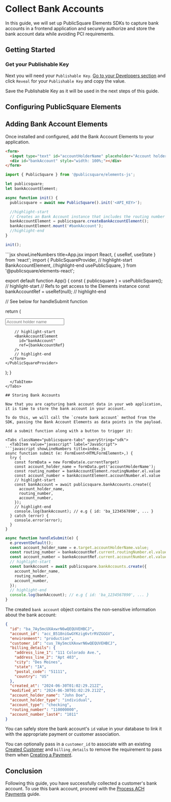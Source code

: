 

# Collect Bank Accounts

In this guide, we will set up PublicSquare Elements SDKs to capture bank accounts in a frontend application and securely authorize and store the bank account data while avoiding PCI requirements.

## Getting Started

<GettingStartedSection />

### Get your Publishable Key

Next you will need your `Publishable Key`. [Go to your Developers section](https://portal.publicsquare.com/developers/api-keys) and click `Reveal` for your `Publishable Key` and copy the value.

<Alert>Save the Publishable Key as it will be used in the next steps of this guide.</Alert>

## Configuring PublicSquare Elements

<ConfigureElementsSection />

## Adding Bank Account Elements

Once installed and configured, add the Bank Account Elements to your application.

<Tabs className="publicsquare-tabs" queryString="sdk">
  <TabItem value="javascript" label="JavaScript">

```html showLineNumbers title=index.html
<form>
  <input type="text" id="accountHolderName" placeholder="Account holder name" />
  <div id="bankAccount" style="width: 100%;"></div>
</form>
```

```javascript showLineNumbers title=index.js
import { PublicSquare } from '@publicsquare/elements-js';

let publicsquare;
let bankAccountElement;

async function init() {
  publicsquare = await new PublicSquare().init('<API_KEY>');

  //highlight-start
  // Creates an Bank Account instance that includes the routing number and account number
  bankAccountElement = publicsquare.createBankAccountElement();
  bankAccountElement.mount('#bankAccount');
  //highlight-end
}

init();
```
  </TabItem>
  <TabItem value="react" label="React">
```jsx showLineNumbers title=App.jsx
import React, { useRef, useState } from 'react';
import {
  PublicSquareProvider,
  // highlight-start
  BankAccountElement,
  //highlight-end
  usePublicSquare,
} from '@publicsquare/elements-react';

export default function App() {
  const { publicsquare } = usePublicSquare();
  // highlight-start
  // Refs to get access to the Elements instance
  const bankAccountRef = useRef(null);
  // highlight-end

  // See below for handleSubmit function

  return (
    <PublicSquareProvider apiKey={apiKey}>
      <form onSubmit={handleSubmit}>
        <input
          type="text"
          name="accountHolderName"
          placeholder="Account holder name"
        />

        // highlight-start
        <BankAccountElement
          id="bankAccount"
          ref={bankAccountRef}
        />
        // highlight-end
      </form>
    </PublicSquareProvider>
  );
}
```
  </TabItem>
</Tabs>

## Storing Bank Accounts

Now that you are capturing bank account data in your web application, it is time to store the bank account in your account.

To do this, we will call the `create bank account` method from the SDK, passing the Bank Account Elements as data points in the payload.

Add a submit function along with a button to trigger it:

<Tabs className="publicsquare-tabs" queryString="sdk">
  <TabItem value="javascript" label="JavaScript">
```javascript showLineNumbers title=index.js
async function submit (e: FormEvent<HTMLFormElement>,) {
  try {
    const formData = new FormData(e.currentTarget)
    const account_holder_name = formData.get('accountHolderName');
    const routing_number = bankAccountElement.routingNumber.el.value
    const account_number = bankAccountElement.accountNumber.el.value
    // highlight-start
    const bankAccount = await publicsquare.bankAccounts.create({
      account_holder_name,
      routing_number,
      account_number,
    });
    // highlight-end
    console.log(bankAccount); // e.g { id: 'ba_1234567890', ... }
  } catch (error) {
    console.error(error);
  }
}
```
  </TabItem>
  <TabItem value="react" label="React">

```jsx showLineNumbers title=App.jsx
async function handleSubmit(e) {
  e.preventDefault();
  const account_holder_name = e.target.accountHolderName.value;
  const routing_number = bankeAccountRef.current.routingNumber.el.value
  const account_number = bankeAccountRef.current.accountNumber.el.value
  // highlight-start
  const bankAccount = await publicsquare.bankAccounts.create({
    account_holder_name,
    routing_number,
    account_number,
  });
  // highlight-end
  console.log(bankAccount); // e.g { id: 'ba_1234567890', ... }
}
```
  </TabItem>
</Tabs>

The created `bank account` object contains the non-sensitive information about the bank account:

```json showLineNumbers title=bankAccount.json
{
  "id": "ba_7Ay5mcUXAxwrN6wQEQUVEHBCJ",
  "account_id": "acc_B518niGwGYKzig6vtrRVZGGGV",
  "environment": "production",
  "customer_id": "cus_7Ay5mcUXAxwrN6wQEQUVEHBCJ",
  "billing_details": {
    "address_line_1": "111 Colorado Ave.",
    "address_line_2": "Apt 403",
    "city": "Des Moines",
    "state": "IA",
    "postal_code": "51111",
    "country": "US"
  },
  "created_at": "2024-06-30T01:02:29.212Z",
  "modified_at": "2024-06-30T01:02:29.212Z",
  "account_holder_name": "John Doe",
  "account_holder_type": "individual",
  "account_type": "checking",
  "routing_number": "110000000",
  "account_number_last4": "1011"
}
```

You can safely store the bank account's `id` value in your database to link it with the appropriate payment or customer association.

You can optionally pass in a `customer_id` to associate with an existing [Created Customer](/api/accounts/create-customer) and `billing_details` to remove the requirement to pass them when [Creating a Payment](/api/financial/create-payment).

## Conclusion

Following this guide, you have successfully collected a customer's bank account. To use this bank account, proceed with the [Process ACH Payments](/guides/merchants/process-ach-payments) guide.
